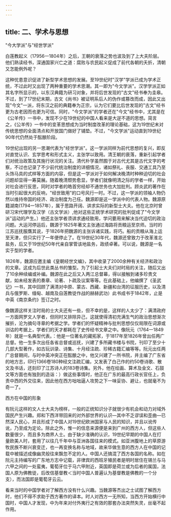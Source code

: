 ```yaml
---
---
---
```

title: 二、学术与思想
---



"今大学派"与"经世学派"

白莲教起义（17956一1804年）之后，王朝的衰落之势也波及到了上大夫阶层。他们熟读经书，深通国家兴亡之道：腐败与农民起义促成了前代各朝的夭折，清朝又怎能例外呢？

这种忧患意识促进了新型学术思想的发展。至19世纪时"汉学"学派已成为学术正统，不过此时又出现了两种重要的学术思潮。其一即为"今文学派"。汉学学派正如其名字所显示的，以东汉典籍为研习对象，并将后世发现的"古文"经书奉为圭皋。不过，到了17世纪末期，古文《尚书》被证明系后人的伪作或篡改而成，因此又出现"今文"一派，将东汉之前的典籍奉为正宗，认为它们要比后世发现的"古文"经书更为古老因而也更为可信。同时，"今文学派"的学者还在"今文"经书中，尤其是在《公羊传》一书中，发现不少在19世纪的中国人看来是大逆不道的思想。简言之，《公羊传》一书中的变革思想成为当时制度改革的理论基础，这为19世纪末对传统思想的全面清点和开放国门做好了铺垫。不过，"今文学派"运动直到19世纪90年代仍然处于酝酿阶段。

19世纪出现的另一思潮代表为"经世学派"。这一学派同样为前代思想的复兴，即反对直觉认识、玄学思考和形式主义，主张学以致用。清王朝的衰落，重新引起学者们对统治政策及其施行状况的关注。清代朴学虽然囿于对古代尤其是古代文字的考察，不过也记录了不少前代统治制度的详细情况，诸如祭礼、丧服、交通工具乃至头饰马具的式样等方面的内容，但是这一学派对于如何解决晚清时种种迫切的社会问题却显得一筹莫展。随着晚清颓势愈显，学者们就像明清之际的学者一样，开始对社会进行反思，同时对学者的皓首穷经却不通世务也大加批判。顾炎武的著作在当时引起很大的反响，"经世致用"的口号风行一时。不过，这一学派的领袖人物仍然以维持帝国的经济、政治制度为己任。魏源即是这一学派中的代表人物。魏源原籍湖南(1794一1857年），属于思路开阔、讲求实际的新型士大夫。他在北京时曾研习宋代理学及汉学（古文学派）,他对这些正统学术研究的批判促成了"今文学派"运动的产生。〕他还主张学者须讲求通经致用，学问要用来解决当代迫切的政治问题。大运河停运后，魏源于1825年著文主张通过海路将贡粮运至京师。当时的江苏巡抚服膺其说，于1826年把魏源的主张诉诸实践，将巧。船的贡粮从海上运至天津，但只实行了一年便停止了。在19世纪30年代，魏源还曾致力于改革淮北盐务，后又于19世纪50年代亲自掌管该地盐务，政绩卓著。可以说，魏源是一名实于型的学者。

1826年，魏源应邀主编《皇朝经世文编》，其中收录了2000余种有关经济和政治的文章。这成为后世此类丛书的雏型。为了引起士大夫们对时局的关注，随后又出了10余种续编或补编。魏源在此之后又入两江总督幕，得以接触到诸多珍贵文献，如未经发表的奏章、论著、卜疏及议案等等。在此基础上，他编撰了《圣武记》一书，其中回顾了满清对中原、蒙古、西藏、新疆和台湾的征服历史，以及清兵与俄罗斯、缅甸、越南及自莲教徒作战的赫赫武功）此书成书于1842年，止是中英《南京条约》签订之时。

像魏源这样关注时局的士大夫还有一些，但不幸的是，这样的人太少了：满清政府一方面网罗文人学者，但同时又排除异己，这就使得清初充满生气的政治思想渐次摧折，沦为摘句寻章的考据之学。学者们的怀疑精神与批判思想仅仅局限在词源或训诂的考据上，学者们的天才都耗在了史传经书文章之中。像阮元（1764一1849年）就是一名典型代表。：他是一位著名的藏拓家，于1817年至1826年曾出任两广总督。他一生多次出任各省总督或巡抚，兴建了多所藏书楼与书院，刊印了至少十几部大型著作，如古玩训录、诗集、十月经注疏、珍稀古籍汇编等等。阮元出任两广总督期间，与时中英冲突正在酝酿之中，他又兴建了一所书院，井主编了广东省的地方志，印行1366卷180种经文注疏汇编，又发表了白己作的约50卷诗歌、散文及书话，还刻印了江苏诗人的183卷诗集。另外，他在绘画、算术及金文、石鼓文等方面也有独到的造诣：）做这些事情时，他正在广东的最高行政长官任上，负责中西的外交往来，因此他在西方咄咄逼人攻势之下一味妥协、避让，也就毫不为奇一了。

西方在中国的形象

有阮元这样的文人士大夫为榜样，一般的正统知识分子就很少有机会和动力对域外国民产生兴趣。郑和下西洋带回来的对外部世界的认识―其中不乏谬误和歪曲―已然深人民心，并且形成了中国人对19世纪欧洲国家与人民的知识，并且以讹传讹，乃至成为定论。除此之外，惟一的信息来源便是来到广州的西方人，但这些人数量很少，而且多为商界人士。由于缺少准确的认识，19世纪早期的中国人在打量欧美人时，套用了以往几千年中与亚洲各国往来的模式。如亚洲腹地上的草原游牧民族不断兴衰变迁，也一再变换名称与地域，故来华做生意的西方人在中国的记载中被描述成像幽灵般往来飘忽不定的人。中国人还搞混了西方各国的名称。如在阮元主持编写的广东地方志中记载，非律宾的西班牙殖民者是明时居住在锡兰与马六甲之间的一处蛮夷，葡萄牙位于马六甲附近，英国即是荷兰或为后者的属国，法国人原为佛教徒，后改信基督教＜当时中国人普遍认为基督教是佛教的一个分支），而法国即是葡萄牙云云。

看来当时的中国学者对了解西方没有什么兴趣。当魏源等杰出之士试图了解西方时，他们不得不求助于西方著作的译本。时人对西方一无所知，当西方开始横行中国时，中国人才发现，中为年来对付外夷行之有效的那套办法突然失灵，丝毫不起作用。